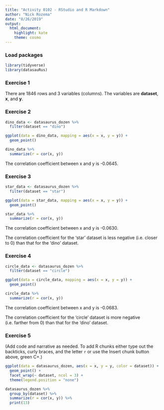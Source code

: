 ```yaml
---
title: "Activity 0102 - RStudio and R Markdown"
author: "Nick Rozema"
date: "8/26/2019"
output: 
  html_document: 
    highlight: kate
    theme: cosmo
---
```


### Load packages

```r
library(tidyverse) 
library(datasauRus)
```


### Exercise 1

There are 1846 rows and 3 variables (columns). The variables are **dataset**, **x**, and **y**.

### Exercise 2


```r
dino_data <- datasaurus_dozen %>%
  filter(dataset == "dino")

ggplot(data = dino_data, mapping = aes(x = x, y = y)) +
  geom_point()
```

```r
dino_data %>%
  summarize(r = cor(x, y))
```

The correlation coefficient between x and y is -0.0645.

### Exercise 3


```r
star_data <- datasaurus_dozen %>%
  filter(dataset == "star")

ggplot(data = star_data, mapping = aes(x = x, y = y)) +
  geom_point()
```


```r
star_data %>%
  summarize(r = cor(x, y))
```

The correlation coefficient between x and y is -0.0630.

The correlation coefficient for the 'star' dataset is less negative (i.e. closer to 0) than that for the 'dino' dataset.

### Exercise 4


```r
circle_data <- datasaurus_dozen %>%
  filter(dataset == "circle")

ggplot(data = circle_data, mapping = aes(x = x, y = y)) +
  geom_point()
```


```r
circle_data %>%
  summarize(r = cor(x, y))
```

The correlation coefficient between x and y is -0.0683.

The correlation coefficient for the 'circle' dataset is more negative (i.e. farther from 0) than that for the 'dino' dataset.

### Exercise 5

(Add code and narrative as needed. To add R chunks either type out the backticks, curly braces, and the letter `r` or use the Insert chunk button above, green C+.)

```r
ggplot(data = datasaurus_dozen, aes(x = x, y = y, color = dataset)) +
  geom_point() +
  facet_wrap(~ dataset, ncol = 3) +
  theme(legend.position = "none")
``` 

```r
datasaurus_dozen %>%
  group_by(dataset) %>%
  summarize(r = cor(x, y)) %>%
  print(13)
```
